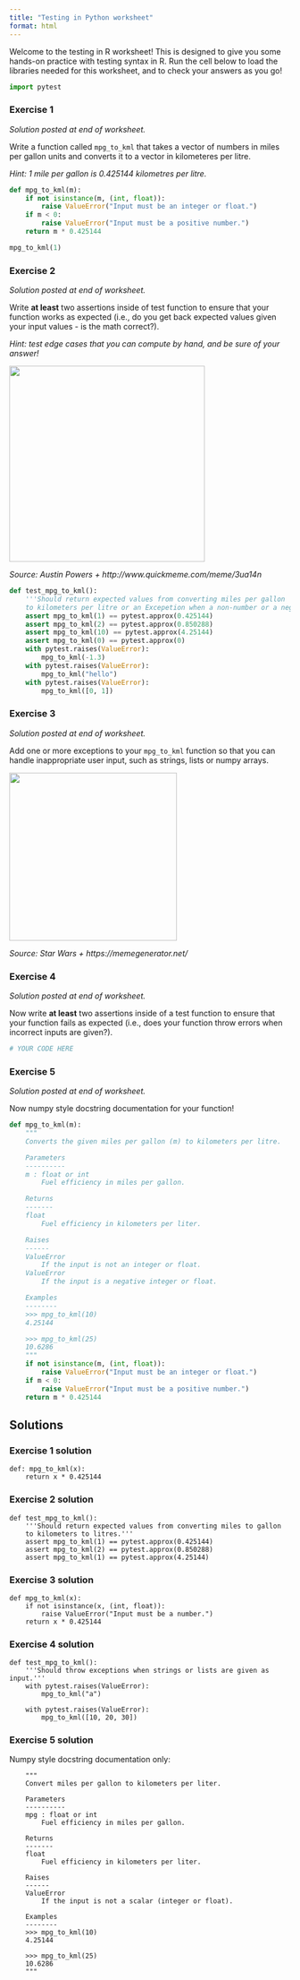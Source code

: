 ```yaml
---
title: "Testing in Python worksheet"
format: html
---
```


Welcome to the testing in R worksheet! This is designed to give you some hands-on practice with testing syntax in R. Run the cell below to load the libraries needed for this worksheet, and to check your answers as you go!

```python
import pytest
```

### Exercise 1

*Solution posted at end of worksheet.*

Write a function called `mpg_to_kml` that takes a vector of numbers in miles per gallon units and converts it to a vector in kilometeres per litre.

*Hint: 1 mile per gallon is 0.425144 kilometres per litre.*

```python
def mpg_to_kml(m):
    if not isinstance(m, (int, float)):
        raise ValueError("Input must be an integer or float.")
    if m < 0:
        raise ValueError("Input must be a positive number.")
    return m * 0.425144

mpg_to_kml(1)
```

### Exercise 2

*Solution posted at end of worksheet.*

Write **at least** two assertions inside of test function to ensure that your function works as expected (i.e., do you get back expected values given your input values - is the math correct?).

*Hint: test edge cases that you can compute by hand, and be sure of your answer!*

<img src="img/unit-tests.png" width="350"/>

*Source: Austin Powers + http://www.quickmeme.com/meme/3ua14n*

```python
def test_mpg_to_kml():
    '''Should return expected values from converting miles per gallon 
    to kilometers per litre or an Excepetion when a non-number or a negative number is inputted.'''
    assert mpg_to_kml(1) == pytest.approx(0.425144)
    assert mpg_to_kml(2) == pytest.approx(0.850288)
    assert mpg_to_kml(10) == pytest.approx(4.25144) 
    assert mpg_to_kml(0) == pytest.approx(0)
    with pytest.raises(ValueError):
        mpg_to_kml(-1.3)
    with pytest.raises(ValueError):
        mpg_to_kml("hello")
    with pytest.raises(ValueError):
        mpg_to_kml([0, 1])
```

### Exercise 3

*Solution posted at end of worksheet.*

Add one or more exceptions to your `mpg_to_kml` function so that you can handle inappropriate user input, such as strings, lists or numpy arrays.

<img src="img/fail-you-will-fail-fast-you-should.jpg" width="300"/>

*Source: Star Wars + https://memegenerator.net/*

### Exercise 4

*Solution posted at end of worksheet.*

Now write **at least** two assertions inside of a test function to ensure that your function fails as expected (i.e., does your function throw errors when incorrect inputs are given?).

```python
# YOUR CODE HERE
```

### Exercise 5

*Solution posted at end of worksheet.*

Now numpy style docstring documentation for your function!

```python
def mpg_to_kml(m):
    """
    Converts the given miles per gallon (m) to kilometers per litre.

    Parameters
    ----------
    m : float or int
        Fuel efficiency in miles per gallon.

    Returns
    -------
    float
        Fuel efficiency in kilometers per liter.

    Raises
    ------
    ValueError
        If the input is not an integer or float.
    ValueError
        If the input is a negative integer or float.

    Examples
    --------
    >>> mpg_to_kml(10)
    4.25144

    >>> mpg_to_kml(25)
    10.6286
    """
    if not isinstance(m, (int, float)):
        raise ValueError("Input must be an integer or float.")
    if m < 0:
        raise ValueError("Input must be a positive number.")
    return m * 0.425144
```

## Solutions

### Exercise 1 solution

```         
def: mpg_to_kml(x):
    return x * 0.425144
```

### Exercise 2 solution

```         
def test_mpg_to_kml():
    '''Should return expected values from converting miles to gallon 
    to kilometers to litres.'''
    assert mpg_to_kml(1) == pytest.approx(0.425144)
    assert mpg_to_kml(2) == pytest.approx(0.850288)
    assert mpg_to_kml(1) == pytest.approx(4.25144) 
```

### Exercise 3 solution

```         
def mpg_to_kml(x):
    if not isinstance(x, (int, float)):
        raise ValueError("Input must be a number.")
    return x * 0.425144
```

### Exercise 4 solution

```
def test_mpg_to_kml():
    '''Should throw exceptions when strings or lists are given as input.'''         
    with pytest.raises(ValueError):
        mpg_to_kml("a")

    with pytest.raises(ValueError):
        mpg_to_kml([10, 20, 30])  
```

### Exercise 5 solution

Numpy style docstring documentation only:

```         
    """
    Convert miles per gallon to kilometers per liter.

    Parameters
    ----------
    mpg : float or int
        Fuel efficiency in miles per gallon.

    Returns
    -------
    float
        Fuel efficiency in kilometers per liter.

    Raises
    ------
    ValueError
        If the input is not a scalar (integer or float).

    Examples
    --------
    >>> mpg_to_kml(10)
    4.25144

    >>> mpg_to_kml(25)
    10.6286
    """
```